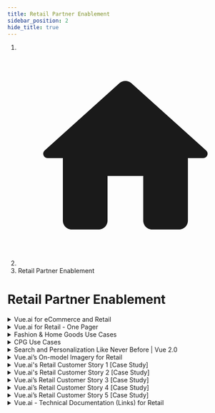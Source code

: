 ```yaml
---
title: Retail Partner Enablement
sidebar_position: 2
hide_title: true
---
```


<head>
  <title>Retail Partner Enablement - Vue.ai</title>
  <meta name="description" content="" />
  <meta name="robots" content="noindex, nofollow" />
</head>

<nav aria-label="breadcrumb" class="w-max">
  <ol class="bg-blue-gray-50 flex w-full flex-wrap items-center rounded-md bg-opacity-60 px-4 py-2">
    <li class="text-blue-gray-900 hover:text-light-blue-500 flex cursor-pointer items-center font-sans text-sm font-normal leading-normal antialiased transition-colors duration-300">
      <li class="breadcrumbs__item">
        <a aria-label="Home page" class="breadcrumbs__link" href="/partners/">
          <svg
            viewBox="0 0 24 24"
            class="breadcrumbHomeIcon_node_modules-@docusaurus-theme-classic-lib-theme-DocBreadcrumbs-Items-Home-styles-module"
          >
            <path
              d="M10 19v-5h4v5c0 .55.45 1 1 1h3c.55 0 1-.45 1-1v-7h1.7c.46 0 .68-.57.33-.87L12.67 3.6c-.38-.34-.96-.34-1.34 0l-8.36 7.53c-.34.3-.13.87.33.87H5v7c0 .55.45 1 1 1h3c.55 0 1-.45 1-1z"
              fill="currentColor"
            ></path>
          </svg>
        </a>
      </li>
      <li class="breadcrumbs__item">Retail Partner Enablement</li>
    </li>
  </ol>
</nav>

<h1 class="partner-title">Retail Partner Enablement</h1>

<div class="partner-details">
  <details>
    <summary>Vue.ai for eCommerce and Retail</summary>
    <p>
      <a
        href="https://go.vue.ai/hubfs/Partner%20Enablement/Vue.ai%20for%20Retail%20Partners/Vue.ai%20for%20eCommerce%20and%20Retail.pdf"
        target="_blank"
      >
        {' '}
        <img src="/pdf.png" width="20" align="center" /> Detailed overview of the
        Vue.ai retail platform, with a focus on both the applications as well as
        the ML tools
      </a>
    </p>
  </details>
  <details>
    <summary>Vue.ai for Retail - One Pager</summary>
    <p>
      <a
        href="https://go.vue.ai/hubfs/Partner%20Enablement/MSD_Vue.ai%20Overview/Vue.ai%20for%20Retail_One%20Pager%20.pdf"
        target="_blank"
      >
        {' '}
        <img src="/pdf.png" width="20" align="center" /> One page snapshot of the
        retail offerings
      </a>
    </p>
  </details>
  <details>
    <summary>Fashion & Home Goods Use Cases</summary>
    <p>
      <a
        href="https://go.vue.ai/hubfs/Partner%20Enablement/MSD_Vue.ai%20Overview/Vue.ai%20Use%20Cases%20by%20Industry/Fashion%20&%20Home%20Goods%20Usecases.pdf"
        target="_blank"
      >
        {' '}
        <img src="/pdf.png" width="20" align="center" /> Single view snapshot of
        the world of use cases powered across Fashion & Home Goods
      </a>
    </p>
  </details>
  <details>
    <summary>CPG Use Cases</summary>
    <p>
      <a
        href="https://go.vue.ai/hubfs/Partner%20Enablement/MSD_Vue.ai%20Overview/Vue.ai%20Use%20Cases%20by%20Industry/CPG%20Usecases.pdf"
        target="_blank"
      >
        {' '}
        <img src="/pdf.png" width="20" align="center" /> Single view snapshot of
        the world of use cases powered across CPG
      </a>
    </p>
  </details>
  <details>
    <summary>Search and Personalization Like Never Before | Vue 2.0</summary>
    <p class="video-container">
      <iframe
        width="864"
        height="479"
        src="https://www.youtube.com/embed/6918UXo7bAo"
        title="Tailored Audience Targeting: Define, Upload, and Customize with Vue.ai | eCommerce Retail"
        frameborder="0"
        allow="accelerometer; autoplay; clipboard-write; encrypted-media; gyroscope; picture-in-picture; web-share"
        referrerpolicy="strict-origin-when-cross-origin"
        allowfullscreen
      ></iframe>
    </p>
  </details>
  <details>
    <summary>Vue.ai’s On-model Imagery for Retail</summary>
    <p>
      <a
        href="https://go.vue.ai/hubfs/Partner%20Enablement/Vue.ai%20for%20Retail%20Partners/Vue.ais%20On-model%20Imagery%20for%20Retail.pdf"
        target="_blank"
      >
        {' '}
        <img src="/pdf.png" width="20" align="center" /> Detailed overview of the
        Vue.ai on-model imagery solution which has redefined fashion imagery
      </a>
    </p>
  </details>
  <details>
    <summary>Vue.ai's Retail Customer Story 1 [Case Study]</summary>
    <p>
      <a
        href="https://go.vue.ai/hubfs/Partner%20Enablement/Vue.ai%20for%20Retail%20Partners/Impact_of_retail_personalization_for_a_multicategory_marketplace.pdf"
        target="_blank"
      >
        {' '}
        <img src="/pdf.png" width="20" align="center" /> A case study describing
        the impact and success story, and the use case solved, by delivering retail
        personalization for an enterprise customer
      </a>
    </p>
  </details>
  <details>
    <summary>Vue.ai's Retail Customer Story 2 [Case Study]</summary>
    <p>
      <a
        href="https://go.vue.ai/hubfs/Partner%20Enablement/Vue.ai%20for%20Retail%20Partners/Impact_of_retail_tagging_for_a_leading_lifestyle_brand.pdf"
        target="_blank"
      >
        {' '}
        <img src="/pdf.png" width="20" align="center" /> A case study describing
        the impact and success story, and the use case solved, by delivering retail
        product tagging for an enterprise customer
      </a>
    </p>
  </details>
  <details>
    <summary>Vue.ai’s Retail Customer Story 3 [Case Study]</summary>
    <p>
      <a
        href="https://go.vue.ai/hubfs/Partner%20Enablement/Vue.ai%20for%20Retail%20Partners/Impact%20of%20AI%20for%203D%20Design%20Visualization%20On%20Models.png"
        target="_blank"
      >
        {' '}
        <img src="/pdf.png" width="20" align="center" /> A case study on how an American
        fashion company uses AI in pre-production to make informed design decisions
        before mass production
      </a>
    </p>
  </details>
  <details>
    <summary>Vue.ai’s Retail Customer Story 4 [Case Study]</summary>
    <p>
      <a
        href="https://go.vue.ai/hubfs/Partner%20Enablement/Vue.ai%20for%20Retail%20Partners/Impact%20of%20AI%20for%20Beneficial%20On-Model%20Imagery%20for%20Athletic%20apparel.png"
        target="_blank"
      >
        {' '}
        <img src="/pdf.png" width="20" align="center" /> A case study about how a
        multinational athletic apparel brand uses AI to create functional and beneficial
        on-model imagery
      </a>
    </p>
  </details>
  <details>
    <summary>Vue.ai’s Retail Customer Story 5 [Case Study]</summary>
    <p>
      <a
        href="https://go.vue.ai/hubfs/Partner%20Enablement/Vue.ai%20for%20Retail%20Partners/Impact%20of%20AI%20for%20Enhanced%20Shopping%20Experience%20for%20a%20Global%20Luxury%20Brand.png"
        target="_blank"
      >
        {' '}
        <img src="/pdf.png" width="20" align="center" /> A case study about how a
        global luxury brand addresses the disconnect between digital and real experiences
        using AI powered on-model imagery
      </a>
    </p>
  </details>
  <details>
    <summary>Vue.ai - Technical Documentation (Links) for Retail</summary>
    <p>
      <a
        href="https://go.vue.ai/hubfs/Partner%20Enablement/Vue.ai%20for%20Retail%20Partners/Technical%20Documentation%20for%20Retail%20Partners.pdf"
        target="_blank"
      >
        {' '}
        <img src="/pdf.png" width="20" align="center" /> Easy access to product user
        guides, FAQs and API reference for integration, made available from the retail
        support site
      </a>
    </p>
  </details>
</div>
